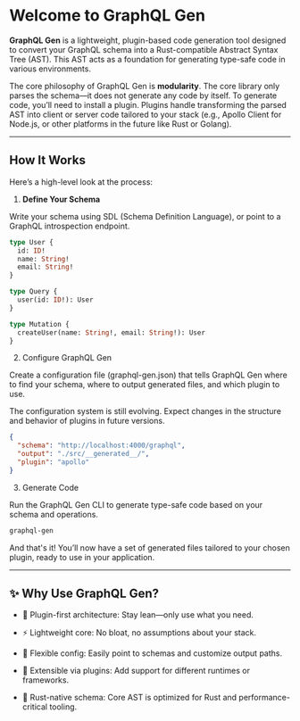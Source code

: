 # Welcome to GraphQL Gen

**GraphQL Gen** is a lightweight, plugin-based code generation tool designed to convert your GraphQL schema into a Rust-compatible Abstract Syntax Tree (AST). This AST acts as a foundation for generating type-safe code in various environments.

The core philosophy of GraphQL Gen is **modularity**. The core library only parses the schema—it does not generate any code by itself. To generate code, you’ll need to install a plugin. Plugins handle transforming the parsed AST into client or server code tailored to your stack (e.g., Apollo Client for Node.js, or other platforms in the future like Rust or Golang).

---

## How It Works

Here’s a high-level look at the process:

1. **Define Your Schema**

Write your schema using SDL (Schema Definition Language), or point to a GraphQL introspection endpoint.

```graphql
type User {
  id: ID!
  name: String!
  email: String!
}

type Query {
  user(id: ID!): User
}

type Mutation {
  createUser(name: String!, email: String!): User
}
```

2. Configure GraphQL Gen

Create a configuration file (graphql-gen.json) that tells GraphQL Gen where to find your schema, where to output generated files, and which plugin to use.

<Alert type="caution" title="Configuration in Progress">
  The configuration system is still evolving. Expect changes in the structure
  and behavior of plugins in future versions.
</Alert>

```json
{
  "schema": "http://localhost:4000/graphql",
  "output": "./src/__generated__/",
  "plugin": "apollo"
}
```

3. Generate Code

Run the GraphQL Gen CLI to generate type-safe code based on your schema and operations.

```bash
graphql-gen
```

And that's it! You’ll now have a set of generated files tailored to your chosen plugin, ready to use in your application.

---

## ✨ Why Use GraphQL Gen?

- 🧩 Plugin-first architecture: Stay lean—only use what you need.

- ⚡️ Lightweight core: No bloat, no assumptions about your stack.

- 🔧 Flexible config: Easily point to schemas and customize output paths.

- 🔌 Extensible via plugins: Add support for different runtimes or frameworks.

- 🦀 Rust-native schema: Core AST is optimized for Rust and performance-critical tooling.
